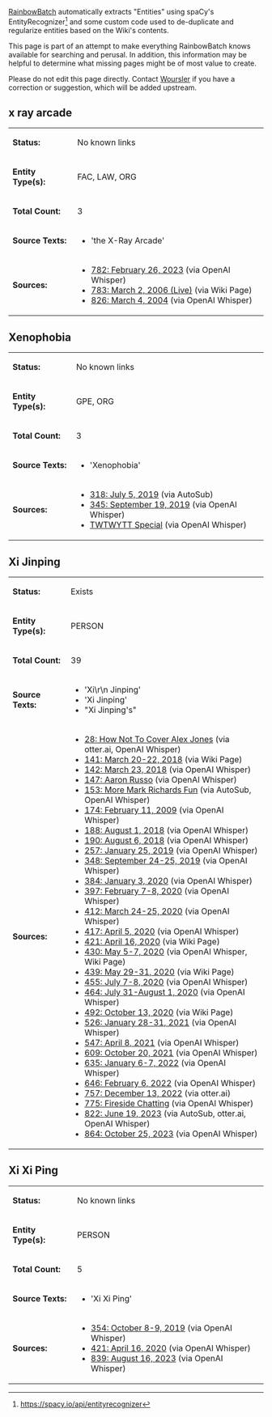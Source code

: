 [[User:RainbowBatch | RainbowBatch]] automatically extracts "Entities" using spaCy's EntityRecognizer<ref>https://spacy.io/api/entityrecognizer</ref> and some custom code used to de-duplicate and regularize entities based on the Wiki's contents.

This page is part of an attempt to make everything RainbowBatch knows available for searching and perusal. In addition, this information may be helpful to determine what missing pages might be of most value to create.

Please do not edit this page directly. Contact [[User:Woursler | Woursler]] if you have a correction or suggestion, which will be added upstream.

==x ray arcade==
{| class="fandom-table"
|'''Status:'''
|No known links
|-
|'''Entity Type(s):'''
|FAC, LAW, ORG
|-
|'''Total Count:'''
|3
|-
|'''Source Texts:'''
|

*'the X-Ray Arcade'

|-
|'''Sources:'''
|

*[[782: February 26, 2023]] (via OpenAI Whisper)
*[[783: March 2, 2006 (Live)]] (via Wiki Page)
*[[826: March 4, 2004]] (via OpenAI Whisper)

|}

==Xenophobia==
{| class="fandom-table"
|'''Status:'''
|No known links
|-
|'''Entity Type(s):'''
|GPE, ORG
|-
|'''Total Count:'''
|3
|-
|'''Source Texts:'''
|

*'Xenophobia'

|-
|'''Sources:'''
|

*[[318: July 5, 2019]] (via AutoSub)
*[[345: September 19, 2019]] (via OpenAI Whisper)
*[[TWTWYTT Special]] (via OpenAI Whisper)

|}

==Xi Jinping==
{| class="fandom-table"
|'''Status:'''
|Exists
|-
|'''Entity Type(s):'''
|PERSON
|-
|'''Total Count:'''
|39
|-
|'''Source Texts:'''
|

*'Xi\r\n    Jinping'
*'Xi Jinping'
*"Xi Jinping's"

|-
|'''Sources:'''
|

*[[28: How Not To Cover Alex Jones]] (via otter.ai, OpenAI Whisper)
*[[141: March 20-22, 2018]] (via Wiki Page)
*[[142: March 23, 2018]] (via OpenAI Whisper)
*[[147: Aaron Russo]] (via OpenAI Whisper)
*[[153: More Mark Richards Fun]] (via AutoSub, OpenAI Whisper)
*[[174: February 11, 2009]] (via OpenAI Whisper)
*[[188: August 1, 2018]] (via OpenAI Whisper)
*[[190: August 6, 2018]] (via OpenAI Whisper)
*[[257: January 25, 2019]] (via OpenAI Whisper)
*[[348: September 24-25, 2019]] (via OpenAI Whisper)
*[[384: January 3, 2020]] (via OpenAI Whisper)
*[[397: February 7-8, 2020]] (via OpenAI Whisper)
*[[412: March 24-25, 2020]] (via OpenAI Whisper)
*[[417: April 5, 2020]] (via OpenAI Whisper)
*[[421: April 16, 2020]] (via Wiki Page)
*[[430: May 5-7, 2020]] (via OpenAI Whisper, Wiki Page)
*[[439: May 29-31, 2020]] (via Wiki Page)
*[[455: July 7-8, 2020]] (via OpenAI Whisper)
*[[464: July 31-August 1, 2020]] (via OpenAI Whisper)
*[[492: October 13, 2020]] (via Wiki Page)
*[[526: January 28-31, 2021]] (via OpenAI Whisper)
*[[547: April 8, 2021]] (via OpenAI Whisper)
*[[609: October 20, 2021]] (via OpenAI Whisper)
*[[635: January 6-7, 2022]] (via OpenAI Whisper)
*[[646: February 6, 2022]] (via OpenAI Whisper)
*[[757: December 13, 2022]] (via otter.ai)
*[[775: Fireside Chatting]] (via OpenAI Whisper)
*[[822: June 19, 2023]] (via AutoSub, otter.ai, OpenAI Whisper)
*[[864: October 25, 2023]] (via OpenAI Whisper)

|}

==Xi Xi Ping==
{| class="fandom-table"
|'''Status:'''
|No known links
|-
|'''Entity Type(s):'''
|PERSON
|-
|'''Total Count:'''
|5
|-
|'''Source Texts:'''
|

*'Xi Xi Ping'

|-
|'''Sources:'''
|

*[[354: October 8-9, 2019]] (via OpenAI Whisper)
*[[421: April 16, 2020]] (via OpenAI Whisper)
*[[839: August 16, 2023]] (via OpenAI Whisper)

|}
